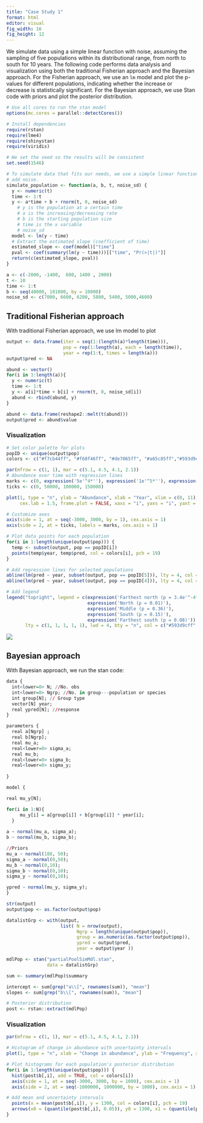 ```yaml
---
title: "Case Study 1"
format: html
editor: visual
fig_width: 16 
fig_height: 12 
---
```


\emph{This case study was developed primarily by D.Loughnan, X.Wang and E.Wolkovich with the input of the full manuscript author team.}

We simulate data using a simple linear function with noise, assuming the sampling of five populations within its distributional range, from north to south for 10 years. The following code performs data analysis and visualization using both the traditional Fisherian approach and the Bayesian approach. For the Fisherian approach, we use an `lm` model and plot the p-values for different populations, indicating whether the increase or decrease is statistically significant. For the Bayesian approach, we use Stan code with priors and plot the posterior distribution.

```r
# Use all cores to run the stan model
options(mc.cores = parallel::detectCores())

# Install dependencies
require(rstan)
require(lme4)
require(shinystan)
require(viridis)
```

```r
# We set the seed so the results will be consistent
set.seed(1546)

# To simulate data that fits our needs, we use a simple linear function and 
# add noise.
simulate_population <- function(a, b, t, noise_sd) {
  y <- numeric(t)
  time <- 1:t
  y <- a*time + b + rnorm(t, 0, noise_sd)
    # y is the population at a certain time
    # a is the increasing/decreasing rate
    # b is the starting population size
    # time is the x variable 
    # noise_sd
  model <- lm(y ~ time)
  # Extract the estimated slope (coefficient of time)
  estimated_slope <- coef(model)["time"]
  pval <- coef(summary(lm(y ~ time)))[["time", "Pr(>|t|)"]]
  return(c(estimated_slope, pval))
}

a <- c(-2000, -1400,  600, 1400 , 2000)
t <- 10
time <- 1:t
b <- seq(40000, 101000, by = 10000)
noise_sd <- c(7000, 6600, 6200, 5800, 5400, 5000,4600)
```

## Traditional Fisherian approach

With traditional Fisherian approach, we use lm model to plot

```r

output <- data.frame(iter = seq(1:(length(a)*length(time))), 
                     pop = rep(1:length(a), each = length(time)), 
                     year = rep(1:t, times = length(a)))
output$pred <- NA  

abund <- vector()
for(i in 1:length(a)){
  y <- numeric(t)
  time <- 1:t
  y <- a[i]*time + b[i] + rnorm(t, 0, noise_sd[i])
  abund <- rbind(abund, y)
}

abund <- data.frame(reshape2::melt(t(abund)))
output$pred <- abund$value
```

### Visualization

```r
# Set color palette for plots
popID <- unique(output$pop)
colors <- c("#f7cb44ff", "#f68f46ff", "#de7065ff", "#a65c85ff","#593d9cff","purple4", "navy")

par(mfrow = c(1, 1), mar = c(5.1, 4.5, 4.1, 2.1))
# Abundance over time with regression lines
marks <- c(0, expression('5e'^4*''), expression('1e'^5*''), expression('1.4e'^5*''))
ticks <- c(0, 50000, 100000, 150000)

plot(1, type = "n", ylab = "Abundance", xlab = "Year", xlim = c(0, 11), ylim = c(0, 250000), 
     cex.lab = 1.5, frame.plot = FALSE, xaxs = "i", yaxs = "i", yaxt = "n")

# Customize axes
axis(side = 1, at = seq(-3000, 3000, by = 1), cex.axis = 1)
axis(side = 2, at = ticks, labels = marks, cex.axis = 1)

# Plot data points for each population
for(i in 1:length(unique(output$pop))) {
  temp <- subset(output, pop == popID[i])
  points(temp$year, temp$pred, col = colors[i], pch = 19)
}

# Add regression lines for selected populations
abline(lm(pred ~ year, subset(output, pop == popID[5])), lty = 4, col = colors[5], lwd = 1.5)
abline(lm(pred ~ year, subset(output, pop == popID[4])), lty = 4, col = colors[4], lwd = 1.5)

# Add legend
legend("topright", legend = c(expression('Farthest north (p = 3.4e'^-4*')'),
                              expression('North (p = 0.01)'),
                              expression('Middle (p = 0.36)'),
                              expression('South (p = 0.15)'),
                              expression('Farthest south (p = 0.08)')),
       lty = c(1, 1, 1, 1, 1), lwd = 4, bty = "n", col = c("#593d9cff","#a65c85ff", "#de7065ff", "#f68f46ff","#f7cb44ff"),cex = 1, pt.cex = 2.5)
```

![](frequentist.png){fig-align="center"}

## Bayesian approach

With Bayesian approach, we run the stan code:

```r
data {
  int<lower=0> N; //No. obs
  int<lower=0> Ngrp; //No. in group---population or species
  int group[N]; // Group type
  vector[N] year;
  real ypred[N]; //response
}

parameters {
  real a[Ngrp] ;
  real b[Ngrp]; 
  real mu_a; 
  real<lower=0> sigma_a;
  real mu_b; 
  real<lower=0> sigma_b; 
  real<lower=0> sigma_y; 
  
}

model {

real mu_y[N]; 

for(i in 1:N){
     mu_y[i] = a[group[i]] + b[group[i]] * year[i];
  }
  
a ~ normal(mu_a, sigma_a);
b ~ normal(mu_b, sigma_b);

//Priors
mu_a ~ normal(188, 50); 
sigma_a ~ normal(0,50);
mu_b ~ normal(0,10); 
sigma_b ~ normal(0,10); 
sigma_y ~ normal(0,10); 

ypred ~ normal(mu_y, sigma_y);
}

```

```r
str(output)
output$pop <- as.factor(output$pop)

datalistGrp <- with(output,
                    list( N = nrow(output),
                          Ngrp = length(unique(output$pop)),
                          group = as.numeric(as.factor(output$pop)),
                          ypred = output$pred,
                          year = output$year ))
```

```r
mdlPop <- stan("partialPoolSimMdl.stan",
               data = datalistGrp)

sum <- summary(mdlPop)$summary

intercept <- sum[grep("a\\[", rownames(sum)), "mean"]
slopes <- sum[grep("b\\[", rownames(sum)), "mean"]

# Posterior distribution
post <- rstan::extract(mdlPop)
```

### Visualization

```r

par(mfrow = c(1, 1), mar = c(5.1, 4.5, 4.1, 2.1))

# Histogram of change in abundance with uncertainty intervals
plot(1, type = "n", xlab = "Change in abundance", ylab = "Frequency", xlim = c(-2500, 2500), ylim = c(0, 1500), cex.lab = 1.5, frame.plot = FALSE)

# Plot histograms for each population's posterior distribution
for(i in 1:length(unique(output$pop))) {
  hist(post$b[,i], add = TRUE, col = colors[i])
  axis(side = 1, at = seq(-3000, 3000, by = 1000), cex.axis = 1)
  axis(side = 2, at = seq(-1000000, 1000000, by = 1000), cex.axis = 1)

# Add mean and uncertainty intervals
  points(x = mean(post$b[,i]), y = 1300, col = colors[i], pch = 19)
  arrows(x0 = (quantile(post$b[,i], 0.05)), y0 = 1300, x1 = (quantile(post$b[,i], 0.95)), y1 = 1300, code = 3, length = 0, col = colors[i], lwd = 2)
}
```
